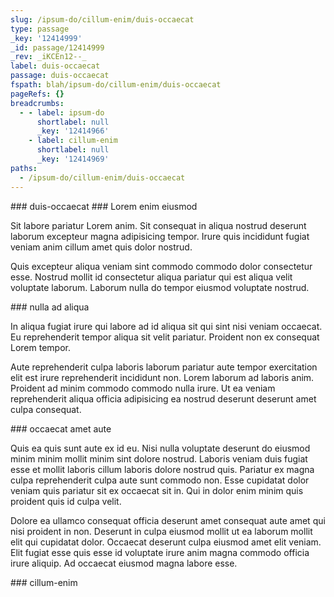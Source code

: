 ```yaml
---
slug: /ipsum-do/cillum-enim/duis-occaecat
type: passage
_key: '12414999'
_id: passage/12414999
_rev: _iKCEn12--_
label: duis-occaecat
passage: duis-occaecat
fspath: blah/ipsum-do/cillum-enim/duis-occaecat
pageRefs: {}
breadcrumbs:
  - - label: ipsum-do
      shortlabel: null
      _key: '12414966'
    - label: cillum-enim
      shortlabel: null
      _key: '12414969'
paths:
  - /ipsum-do/cillum-enim/duis-occaecat
---
```


<NuggetArea>
<Passage slug="/ipsum-do/cillum-enim/duis-occaecat" type="passage" _key="12414999" _id="passage/12414999" _rev="_iKCEn12--_" label="duis-occaecat" passage="duis-occaecat" fspath="blah/ipsum-do/cillum-enim/duis-occaecat" paths="/ipsum-do/cillum-enim/duis-occaecat">
<NuggetBody>
### duis-occaecat

</NuggetBody>
<Breadcrumbs>
<Crumbs>
<Crumb _key="12414966" label="ipsum-do" /><Crumb _key="12414969" label="cillum-enim" />
</Crumbs>
</Breadcrumbs>
</Passage>

<NuggetsInbound>
</NuggetsInbound>
<NuggetsOutbound>
<Nugget direction="outbound" type="nugget" _key="7cbac18d-5efe-4d0b-99bc-b2326f93701d" _id="nugget/7cbac18d-5efe-4d0b-99bc-b2326f93701d" _rev="_iKCEn12--A" fspath="blah/ipsum-do/cillum-enim/duis-occaecat/lorem-enim-eiusmod.md" label="Lorem enim eiusmod" paths="/ipsum-do/cillum-enim/duis-occaecat/lorem-enim-eiusmod" slug="/ipsum-do/cillum-enim/duis-occaecat/lorem-enim-eiusmod">
<NuggetBody>
### Lorem enim eiusmod

Sit labore pariatur Lorem anim. Sit consequat in aliqua nostrud deserunt laborum excepteur magna adipisicing tempor. Irure quis incididunt fugiat veniam anim cillum amet quis dolor nostrud.

Quis excepteur aliqua veniam sint commodo commodo dolor consectetur esse. Nostrud mollit id consectetur aliqua pariatur qui est aliqua velit voluptate laborum. Laborum nulla do tempor eiusmod voluptate nostrud.

</NuggetBody>
</Nugget>

<Nugget direction="outbound" type="nugget" _key="9b40abce-9b56-4d24-a8f3-e43d4959d54c" _id="nugget/9b40abce-9b56-4d24-a8f3-e43d4959d54c" _rev="_iKCEn12--B" fspath="blah/ipsum-do/cillum-enim/duis-occaecat/nulla-ad-aliqua.md" label="nulla ad aliqua" paths="/ipsum-do/cillum-enim/duis-occaecat/nulla-ad-aliqua" slug="/ipsum-do/cillum-enim/duis-occaecat/nulla-ad-aliqua">
<NuggetBody>
### nulla ad aliqua

In aliqua fugiat irure qui labore ad id aliqua sit qui sint nisi veniam occaecat. Eu reprehenderit tempor aliqua sit velit pariatur. Proident non ex consequat Lorem tempor.

Aute reprehenderit culpa laboris laborum pariatur aute tempor exercitation elit est irure reprehenderit incididunt non. Lorem laborum ad laboris anim. Proident ad minim commodo commodo nulla irure. Ut ea veniam reprehenderit aliqua officia adipisicing ea nostrud deserunt deserunt amet culpa consequat.

</NuggetBody>
</Nugget>

<Nugget direction="outbound" type="nugget" _key="f9679ee0-a92c-45a8-baba-1a5a67beb117" _id="nugget/f9679ee0-a92c-45a8-baba-1a5a67beb117" _rev="_iKCEn12--C" fspath="blah/ipsum-do/cillum-enim/duis-occaecat/occaecat-amet-aute.md" label="occaecat amet aute" paths="/ipsum-do/cillum-enim/duis-occaecat/occaecat-amet-aute" slug="/ipsum-do/cillum-enim/duis-occaecat/occaecat-amet-aute">
<NuggetBody>
### occaecat amet aute

Quis ea quis sunt aute ex id eu. Nisi nulla voluptate deserunt do eiusmod minim minim mollit minim sint dolore nostrud. Laboris veniam duis fugiat esse et mollit laboris cillum laboris dolore nostrud quis. Pariatur ex magna culpa reprehenderit culpa aute sunt commodo non. Esse cupidatat dolor veniam quis pariatur sit ex occaecat sit in. Qui in dolor enim minim quis proident quis id culpa velit.

Dolore ea ullamco consequat officia deserunt amet consequat aute amet qui nisi proident in non. Deserunt in culpa eiusmod mollit ut ea laborum mollit elit qui cupidatat dolor. Occaecat deserunt culpa eiusmod amet elit veniam. Elit fugiat esse quis esse id voluptate irure anim magna commodo officia irure aliquip. Ad occaecat eiusmod magna labore esse.

</NuggetBody>
</Nugget>

</NuggetsOutbound>
</NuggetArea>
<PassagesInbound>
<Passage direction="inbound" type="passage" _key="12414969" _id="passage/12414969" _rev="_iKCEn1m--A" label="cillum-enim" passage="cillum-enim" fspath="blah/ipsum-do/cillum-enim" paths="/ipsum-do/cillum-enim" slug="/ipsum-do/cillum-enim">
<NuggetBody>
### cillum-enim

</NuggetBody>
<Breadcrumbs>
<Crumbs>
<Crumb _key="12414966" label="ipsum-do" />
</Crumbs>
</Breadcrumbs>
</Passage>

</PassagesInbound>
<PassagesOutbound>
</PassagesOutbound>